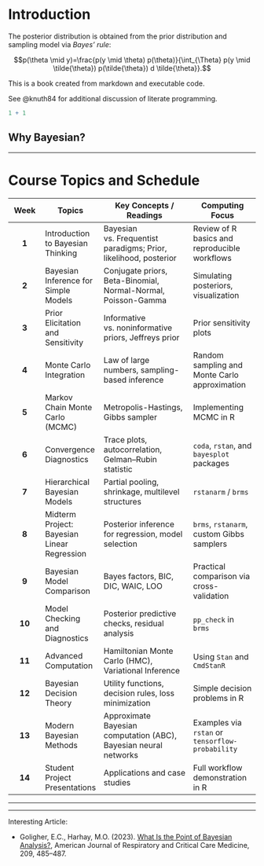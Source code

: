 # Introduction

The posterior distribution is obtained from the prior distribution and sampling model via *Bayes’ rule*:

$$p(\theta \mid y)=\frac{p(y \mid \theta) p(\theta)}{\int_{\Theta} p(y \mid \tilde{\theta}) p(\tilde{\theta}) d \tilde{\theta}}.$$


This is a book created from markdown and executable code.

See @knuth84 for additional discussion of literate programming.

```r
1 + 1
```

## Why Bayesian?



---


# Course Topics and Schedule

| **Week** | **Topics** | **Key Concepts / Readings** | **Computing Focus** |
|:---------:|-------------|-----------------------------|---------------------|
| **1** | Introduction to Bayesian Thinking | Bayesian vs. Frequentist paradigms; Prior, likelihood, posterior | Review of R basics and reproducible workflows |
| **2** | Bayesian Inference for Simple Models | Conjugate priors, Beta-Binomial, Normal-Normal, Poisson-Gamma | Simulating posteriors, visualization |
| **3** | Prior Elicitation and Sensitivity | Informative vs. noninformative priors, Jeffreys prior | Prior sensitivity plots |
| **4** | Monte Carlo Integration | Law of large numbers, sampling-based inference | Random sampling and Monte Carlo approximation |
| **5** | Markov Chain Monte Carlo (MCMC) | Metropolis-Hastings, Gibbs sampler | Implementing MCMC in R |
| **6** | Convergence Diagnostics | Trace plots, autocorrelation, Gelman–Rubin statistic | `coda`, `rstan`, and `bayesplot` packages |
| **7** | Hierarchical Bayesian Models | Partial pooling, shrinkage, multilevel structures | `rstanarm` / `brms` |
| **8** | Midterm Project: Bayesian Linear Regression | Posterior inference for regression, model selection | `brms`, `rstanarm`, custom Gibbs samplers |
| **9** | Bayesian Model Comparison | Bayes factors, BIC, DIC, WAIC, LOO | Practical comparison via cross-validation |
| **10** | Model Checking and Diagnostics | Posterior predictive checks, residual analysis | `pp_check` in `brms` |
| **11** | Advanced Computation | Hamiltonian Monte Carlo (HMC), Variational Inference | Using `Stan` and `CmdStanR` |
| **12** | Bayesian Decision Theory | Utility functions, decision rules, loss minimization | Simple decision problems in R |
| **13** | Modern Bayesian Methods | Approximate Bayesian computation (ABC), Bayesian neural networks | Examples via `rstan` or `tensorflow-probability` |
| **14** | Student Project Presentations | Applications and case studies | Full workflow demonstration in R |

---


---

Interesting Article: 

* Goligher, E.C., Harhay, M.O. (2023). [What Is the Point of Bayesian Analysis?](https://pmc.ncbi.nlm.nih.gov/articles/PMC10919113/), 
American Journal of Respiratory and Critical Care Medicine, 209, 485--487.


